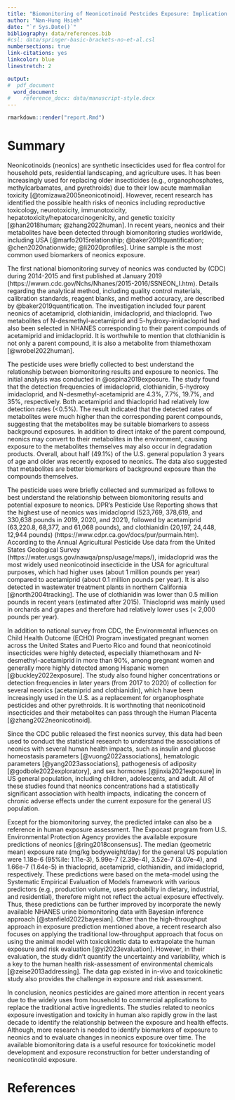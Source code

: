 ```yaml
---
title: "Biomonitoring of Neonicotinoid Pestcides Exposure: Implication and Application"
author: "Nan-Hung Hsieh"
date: "`r Sys.Date()`"
bibliography: data/references.bib
#csl: data/springer-basic-brackets-no-et-al.csl
numbersections: true
link-citations: yes
linkcolor: blue
linestretch: 2

output:
#  pdf_document
  word_document:
#    reference_docx: data/manuscript-style.docx
---
```


```r
rmarkdown::render("report.Rmd")
```

Summary {#summary .unnumbered}
================================

Neonicotinoids (neonics) are synthetic insecticides used for flea control for household pets, residential landscaping, and agriculture uses. It has been increasingly used for replacing older insecticides (e.g., organophosphates, methylcarbamates, and pyrethroids) due to their low acute mammalian toxicity [@tomizawa2005neonicotinoid]. However, recent research has identified the possible health risks of neonics including reproductive toxicology, neurotoxicity, immunotoxicity, hepatotoxicity/hepatocarcinogenicity, and genetic toxicity [@han2018human; @zhang2022human]. In recent years, neonics and their metabolites have been detected through biomonitoring studies worldwide, including USA [@marfo2015relationship; @baker2019quantification; @chen2020nationwide; @li2020profiles]. Urine sample is the most common used biomarkers of neonics exposure.

The first national biomonitoring survey of neonics was conducted by (CDC) during 2014-2015 and first published at January 2019 (https://wwwn.cdc.gov/Nchs/Nhanes/2015-2016/SSNEON_I.htm). Details regarding the analytical method, including quality control materials, calibration standards, reagent blanks, and method accuracy, are described by @baker2019quantification. The investigation included four parent neonics of acetamiprid, clothianidin, imidacloprid, and thiacloprid. Two metabolites of N-desmethyl-acetamiprid and 5-hydroxy-imidacloprid had also been selected in NHANES corresponding to their parent compounds of acetamiprid and imidacloprid. It is worthwhile to mention that clothianidin is not only a parent compound, it is also a metabolite from thiamethoxam [@wrobel2022human].

The pesticide uses were briefly collected to best understand the relationship between biomonitoring results and exposure to neonics. The initial analysis was conducted in @ospina2019exposure. The study found that the detection frequencies of imidacloprid, clothianidin, 5-hydroxy imidacloprid, and N-desmethyl-acetamiprid are 4.3%, 7.7%, 19.7%, and 35%, respectively. Both acetamiprid and thiacloprid had relatively low detection rates (<0.5%). The result indicated that the detected rates of metabolites were much higher than the corresponding parent compounds, suggesting that the metabolites may be suitable biomarkers to assess background exposures. In addition to direct intake of the parent compound, neonics may convert to their metabolites in the environment, causing exposure to the metabolites themselves may also occur in degradation products. Overall, about half (49.1%) of the U.S. general population 3 years of age and older was recently exposed to neonics. The data also suggested that metabolites are better biomarkers of background exposure than the compounds themselves.

The pesticide uses were briefly collected and summarized as follows to best understand the relationship between biomonitoring results and potential exposure to neonics. DPR’s Pesticide Use Reporting shows that the highest use of neonics was imidacloprid (523,769, 378,619, and 330,638 pounds in 2019, 2020, and 2021), followed by acetamiprid (63,220.8, 68,377, and 61,068 pounds), and clothianidin (20,197, 24,448, 12,944 pounds) (https://www.cdpr.ca.gov/docs/pur/purmain.htm). According to the Annual Agricultural Pesticide Use data from the United States Geological Survey (https://water.usgs.gov/nawqa/pnsp/usage/maps/), imidacloprid was the most widely used neonicotinoid insecticide in the USA for agricultural purposes, which had higher uses (about 1 million pounds per year) compared to acetamiprid (about 0.1 million pounds per year). It is also detected in wastewater treatment plants in northern California [@north2004tracking]. The use of clothianidin was lower than 0.5 million pounds in recent years (estimated after 2015). Thiacloprid was mainly used in orchards and grapes and therefore had relatively lower uses (< 2,000 pounds per year).

In addition to national survey from CDC, the Environmental influences on Child Health Outcome (ECHO) Program investigated pregnant women across the United States and Puerto Rico and found that neonicotinoid insecticides were highly detected, especially thiamethoxam and N-desmethyl-acetamiprid in more than 90%, among pregnant women and generally more highly detected among Hispanic women [@buckley2022exposure]. The study also found higher concentrations or detection frequencies in later years (from 2017 to 2020) of collection for several neonics (acetamiprid and clothianidin), which have been increasingly used in the U.S. as a replacement for organophosphate pesticides and other pyrethroids. It is worthnoting that neonicotinoid insecticides and their metabolites can pass through the Human Placenta [@zhang2022neonicotinoid].

Since the CDC public released the first neonics survey, this data had been used to conduct the statistical research to understand the associations of neonics with several human health impacts, such as insulin and glucose homeostasis parameters [@vuong2022associations], hematologic parameters [@yang2023associations], pathogenesis of adiposity [@godbole2022exploratory], and sex hormones [@jinxia2021exposure] in US general population, including children, adolescents, and adult. All of these studies found that neonics concentrations had a statistically significant association with health impacts, indicating the concern of chronic adverse effects under the current exposure for the general US population.

Except for the biomonitoring survey, the predicted intake can also be a reference in human exposure assessment. The Expocast program from U.S. Environmental Protection Agency provides the available exposure predictions of neonics [@ring2018consensus]. The median (geometric mean) exposure rate (mg/kg bodyweight/day) for the general US population were 1.18e-6 (95%ile: 1.11e-3), 5.99e-7 (2.39e-4), 3.52e-7 (3.07e-4), and 1.66e-7 (1.64e-5) in thiacloprid, acetamiprid, clothianidin, and imidacloprid, respectively. These predictions were based on the meta-model using the Systematic Empirical Evaluation of Models framework with various predictors (e.g., production volume, uses probability in dietary, industrial, and residential), therefore might not reflect the actual exposure effectively. Thus, these predictions can be further improved by incorporate the newly available NHANES urine biomonitoring data with Bayesian inference approach [@stanfield2022bayesian]. Other than the high-throughput approach in exposure prediction mentioned above, a recent research also focuses on applying the traditional low-throughput approach that focus on using the animal model with toxicokinetic data to extrapolate the human exposure and risk evaluation [@yi2023evaluation]. However, in their evaluation, the study didn't quantify the uncertainty and variability, which is a key to the human health risk-assessment of environmental chemicals [@zeise2013addressing]. The data gap existed in in-vivo and toxicokinetic study also provides the challenge in exposure and risk assessment.

In conclusion, neonics pesticides are gained more attention in recent years due to the widely uses from household to commercial applications to replace the traditional active ingredients. The studies related to neonics exposure investigation and toxicity in human also rapidly grow in the last decade to identify the relationship between the exposure and health effects. Although, more research is needed to identify biomarkers of exposure to neonics and to evaluate changes in neonics exposure over time. The available biomonitoring data is a useful resource for toxicokinetic model development and exposure reconstruction for better understanding of neonicotinoid exposure.


References {#references .unnumbered}
====================================
